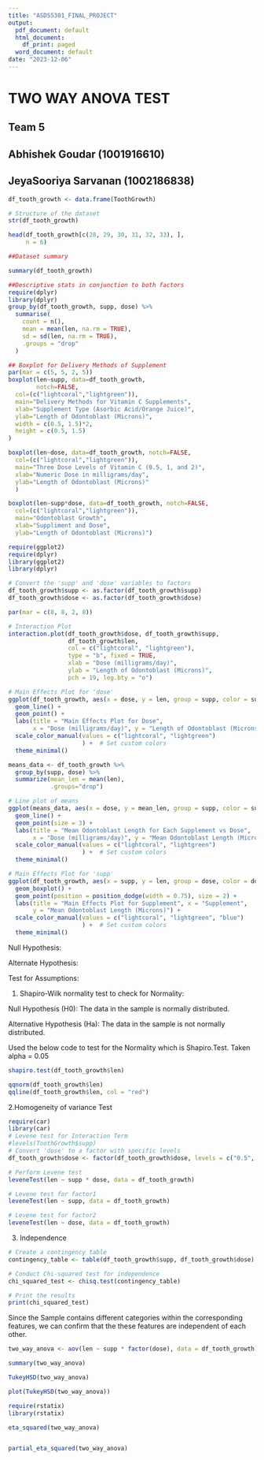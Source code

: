 ```yaml
---
title: "ASDS5301_FINAL_PROJECT"
output:
  pdf_document: default
  html_document:
    df_print: paged
  word_document: default
date: "2023-12-06"
---
```

# TWO WAY ANOVA TEST

## Team 5
## Abhishek Goudar (1001916610)
## JeyaSooriya Sarvanan (1002186838)




```r
df_tooth_growth <- data.frame(ToothGrowth)

# Structure of the dataset
str(df_tooth_growth)

head(df_tooth_growth[c(28, 29, 30, 31, 32, 33), ], 
     n = 6)
```
```r
##Dataset summary

summary(df_tooth_growth)
```
```r

##Descriptive stats in conjunction to both factors
require(dplyr)
library(dplyr)
group_by(df_tooth_growth, supp, dose) %>%
  summarise(
    count = n(),
    mean = mean(len, na.rm = TRUE),
    sd = sd(len, na.rm = TRUE),
    .groups = "drop"
  )
```

```r

## Boxplot for Delivery Methods of Supplement
par(mar = c(5, 5, 2, 5))
boxplot(len~supp, data=df_tooth_growth, 
        notch=FALSE, 
  col=(c("lightcoral","lightgreen")),
  main="Delivery Methods for Vitamin C Supplements",
  xlab="Supplement Type (Asorbic Acid/Orange Juice)",
  ylab="Length of Odontoblast (Microns)",
  width = c(0.5, 1.5)*2, 
  height = c(0.5, 1.5)
)

```

```r
boxplot(len~dose, data=df_tooth_growth, notch=FALSE, 
  col=(c("lightcoral","lightgreen")),
  main="Three Dose Levels of Vitamin C (0.5, 1, and 2)",
  xlab="Numeric Dose in milligrams/day",
  ylab="Length of Odontoblast (Microns)"
  )


```

```r
boxplot(len~supp*dose, data=df_tooth_growth, notch=FALSE, 
  col=(c("lightcoral","lightgreen")),
  main="Odontoblast Growth",
  xlab="Suppliment and Dose",
  ylab="Length of Odontoblast (Microns)")
```

```r
require(ggplot2)
require(dplyr)
library(ggplot2)
library(dplyr) 

# Convert the 'supp' and 'dose' variables to factors
df_tooth_growth$supp <- as.factor(df_tooth_growth$supp)
df_tooth_growth$dose <- as.factor(df_tooth_growth$dose)


```

```r
par(mar = c(8, 8, 2, 8))

# Interaction Plot
interaction.plot(df_tooth_growth$dose, df_tooth_growth$supp, 
                 df_tooth_growth$len, 
                 col = c("lightcoral", "lightgreen"), 
                 type = "b", fixed = TRUE, 
                 xlab = "Dose (milligrams/day)", 
                 ylab = "Length of Odontoblast (Microns)", 
                 pch = 19, leg.bty = "o")

```
```r

# Main Effects Plot for 'dose'
ggplot(df_tooth_growth, aes(x = dose, y = len, group = supp, color = supp)) +
  geom_line() +
  geom_point() +
  labs(title = "Main Effects Plot for Dose", 
       x = "Dose (milligrams/day)", y = "Length of Odontoblast (Microns)") +
  scale_color_manual(values = c("lightcoral", "lightgreen")
                     ) +  # Set custom colors
  theme_minimal()

```
```r

means_data <- df_tooth_growth %>%
  group_by(supp, dose) %>%
  summarize(mean_len = mean(len),
            .groups="drop")

# Line plot of means
ggplot(means_data, aes(x = dose, y = mean_len, group = supp, color = supp)) +
  geom_line() +
  geom_point(size = 3) +
  labs(title = "Mean Odontoblast Length for Each Supplement vs Dose",
       x = "Dose (milligrams/day)", y = "Mean Odontoblast Length (Microns)") +
  scale_color_manual(values = c("lightcoral", "lightgreen")
                     ) +  # Set custom colors
  theme_minimal()
```


```r
# Main Effects Plot for 'supp' 
ggplot(df_tooth_growth, aes(x = supp, y = len, group = dose, color = dose)) +
  geom_boxplot() +
  geom_point(position = position_dodge(width = 0.75), size = 2) +
  labs(title = "Main Effects Plot for Supplement", x = "Supplement", 
       y = "Mean Odontoblast Length (Microns)") +
  scale_color_manual(values = c("lightcoral", "lightgreen", "blue")
                     ) +  # Set custom colors
  theme_minimal()

```


Null Hypothesis: 

Alternate Hypothesis:

Test for Assumptions:

1. Shapiro-Wilk normality test to check for Normality:

Null Hypothesis (H0): The data in the sample is normally distributed.

Alternative Hypothesis (Ha): The data in the sample is not normally distributed.

Used the below code to test for the Normality which is Shapiro.Test.
Taken alpha = 0.05

```r
shapiro.test(df_tooth_growth$len)
```

```r
qqnorm(df_tooth_growth$len)
qqline(df_tooth_growth$len, col = "red")
```
2.Homogeneity of variance Test
```r
require(car)
library(car)
# Levene test for Interaction Term
#levels(ToothGrowth$supp)
# Convert 'dose' to a factor with specific levels
df_tooth_growth$dose <- factor(df_tooth_growth$dose, levels = c("0.5", "1", "2"))

# Perform Levene test
leveneTest(len ~ supp * dose, data = df_tooth_growth)

# Levene test for factor1
leveneTest(len ~ supp, data = df_tooth_growth)

# Levene test for factor2
leveneTest(len ~ dose, data = df_tooth_growth)
```

3. Independence 
```r

# Create a contingency table
contingency_table <- table(df_tooth_growth$supp, df_tooth_growth$dose)

# Conduct Chi-squared test for independence
chi_squared_test <- chisq.test(contingency_table)

# Print the results
print(chi_squared_test)

```
Since the Sample contains different categories within the corresponding features, we can confirm that the these features are independent of each other.




```r
two_way_anova <- aov(len ~ supp * factor(dose), data = df_tooth_growth)
```

```r
summary(two_way_anova)
```

```r
TukeyHSD(two_way_anova)
```

```r
plot(TukeyHSD(two_way_anova))

```
```r
require(rstatix)
library(rstatix)

eta_squared(two_way_anova)


partial_eta_squared(two_way_anova)
```